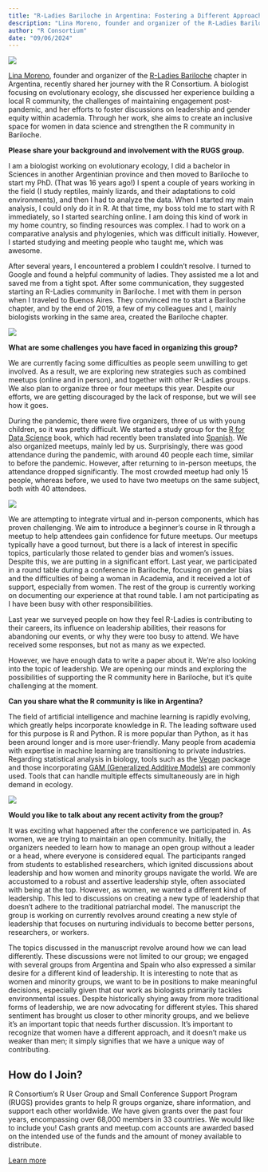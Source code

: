 ```yaml
---
title: "R-Ladies Bariloche in Argentina: Fostering a Different Approach to  Leadership"
description: "Lina Moreno, founder and organizer of the R-Ladies Bariloche chapter in Argentina, recently shared her journey with the R Consortium."
author: "R Consortium"
date: "09/06/2024"
---
```


![](lina.jpg)

[Lina Moreno](https://www.linkedin.com/in/lina-moreno-azocar-81a5aa276/?originalSubdomain=ar), founder and organizer of the [R-Ladies Bariloche](https://www.meetup.com/es/rladies-bariloche/) chapter in Argentina, recently shared her journey with the R Consortium. A biologist focusing on evolutionary ecology, she discussed her experience building a local R community, the challenges of maintaining engagement post-pandemic, and her efforts to foster discussions on leadership and gender equity within academia. Through her work, she aims to create an inclusive space for women in data science and strengthen the R community in Bariloche.

**Please share your background and involvement with the RUGS group.**

I am a biologist working on evolutionary ecology, I did a bachelor in Sciences in another Argentinian province and then moved to Bariloche to start my PhD. (That was 16 years ago!) I spent a couple of years working in the field (I study reptiles, mainly lizards, and their adaptations to cold environments), and then I had to analyze the data. When I started my main analysis, I could only do it in R. At that time, my boss told me to start with R immediately, so I started searching online. I am doing this kind of work in my home country, so finding resources was complex. I had to work on a comparative analysis and phylogenies, which was difficult initially. However, I started studying and meeting people who taught me, which was awesome. 

After several years, I encountered a problem I couldn’t resolve. I turned to Google and found a helpful community of ladies. They assisted me a lot and saved me from a tight spot. After some communication, they suggested starting an R-Ladies community in Bariloche. I met with them in person when I traveled to Buenos Aires. They convinced me to start a Bariloche chapter, and by the end of 2019, a few of my colleagues and I, mainly biologists working in the same area, created the Bariloche chapter.

![](chapter.jpg)

**What are some challenges you have faced in organizing this group?**

We are currently facing some difficulties as people seem unwilling to get involved. As a result, we are exploring new strategies such as combined meetups (online and in person), and together with other R-Ladies groups. We also plan to organize three or four meetups this year. Despite our efforts, we are getting discouraged by the lack of response, but we will see how it goes.

During the pandemic, there were five organizers, three of us with young children, so it was pretty difficult. We started a study group for the [R for Data Science](https://r4ds.hadley.nz/) book, which had recently been translated into [Spanish](https://es.r4ds.hadley.nz/). We also organized meetups, mainly led by us. Surprisingly, there was good attendance during the pandemic, with around 40 people each time, similar to before the pandemic. However, after returning to in-person meetups, the attendance dropped significantly. The most crowded meetup had only 15 people, whereas before, we used to have two meetups on the same subject, both with 40 attendees.

![](meetup.png)

We are attempting to integrate virtual and in-person components, which has proven challenging. We aim to introduce a beginner’s course in R through a meetup to help attendees gain confidence for future meetups. Our meetups typically have a good turnout, but there is a lack of interest in specific topics, particularly those related to gender bias and women’s issues. Despite this, we are putting in a significant effort. Last year, we participated in a round table during a conference in Bariloche, focusing on gender bias and the difficulties of being a woman in Academia, and it received a lot of support, especially from women. The rest of the group is currently working on documenting our experience at that round table. I am not participating as I have been busy with other responsibilities.

Last year we surveyed people on how they feel R-Ladies is contributing to their careers, its influence on leadership abilities, their reasons for abandoning our events, or why they were too busy to attend. We have received some responses, but not as many as we expected.

However, we have enough data to write a paper about it. We’re also looking into the topic of leadership. We are opening our minds and exploring the possibilities of supporting the R community here in Bariloche, but it’s quite challenging at the moment.

**Can you share what the R community is like in Argentina?** 

The field of artificial intelligence and machine learning is rapidly evolving, which greatly helps incorporate knowledge in R. The leading software used for this purpose is R and Python. R is more popular than Python, as it has been around longer and is more user-friendly. Many people from academia with expertise in machine learning are transitioning to private industries. Regarding statistical analysis in biology, tools such as the [Vegan](https://cran.r-project.org/web/packages/vegan/vegan.pdf) package and those incorporating [GAM (Generalized Additive Models)](https://m-clark.github.io/generalized-additive-models/application.html) are commonly used. Tools that can handle multiple effects simultaneously are in high demand in ecology.

![](community.jpg)

**Would you like to talk about any recent activity from the group?**

It was exciting what happened after the conference we participated in. As women, we are trying to maintain an open community. Initially, the organizers needed to learn how to manage an open group without a leader or a head, where everyone is considered equal. The participants ranged from students to established researchers, which ignited discussions about leadership and how women and minority groups navigate the world. We are accustomed to a robust and assertive leadership style, often associated with being at the top. However, as women, we wanted a different kind of leadership. This led to discussions on creating a new type of leadership that doesn’t adhere to the traditional patriarchal model. The manuscript the group is working on currently revolves around creating a new style of leadership that focuses on nurturing individuals to become better persons, researchers, or workers. 

The topics discussed in the manuscript revolve around how we can lead differently. These discussions were not limited to our group; we engaged with several groups from Argentina and Spain who also expressed a similar desire for a different kind of leadership. It is interesting to note that as women and minority groups, we want to be in positions to make meaningful decisions, especially given that our work as biologists primarily tackles environmental issues. Despite historically shying away from more traditional forms of leadership, we are now advocating for different styles. This shared sentiment has brought us closer to other minority groups, and we believe it’s an important topic that needs further discussion. It’s important to recognize that women have a different approach, and it doesn’t make us weaker than men; it simply signifies that we have a unique way of contributing.

## How do I Join?

R Consortium’s R User Group and Small Conference Support Program (RUGS) provides grants to help R groups organize, share information, and support each other worldwide. We have given grants over the past four years, encompassing over 68,000 members in 33 countries. We would like to include you! Cash grants and meetup.com accounts are awarded based on the intended use of the funds and the amount of money available to distribute.

[Learn more](../../all-projects/rugsprogram.qmd)